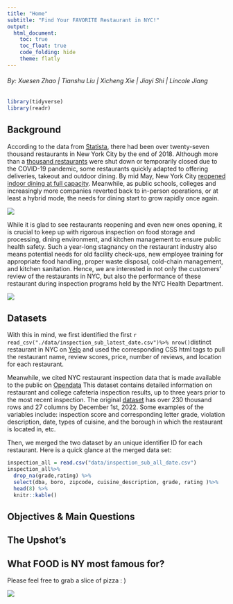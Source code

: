 ```yaml
---
title: "Home"
subtitle: "Find Your FAVORITE Restaurant in NYC!"
output: 
  html_document:
    toc: true
    toc_float: true
    code_folding: hide
    theme: flatly
---
```


<h6 style="text-align: left;" markdown="1">By: Xuesen Zhao |  Tianshu Liu |  Xicheng Xie | Jiayi Shi |  Lincole Jiang </h6>

```r
library(tidyverse)
library(readr)
```

## Background

According to the data from [Statista](https://www.statista.com/statistics/259776/number-of-people-who-went-to-restaurants-in-new-york-by-type/), there had been over twenty-seven thousand restaurants in New York City by the end of 2018. Although more than a [thousand restaurants](https://ny.eater.com/2020/12/30/22203053/nyc-coronavirus-timeline-restaurants-bars-2020) were shut down or temporarily closed due to the COVID-19 pandemic, some restaurants quickly adapted to offering deliveries, takeout and outdoor dining. By mid May, New York City [reopened indoor dining at full capacity](https://www.cnn.com/2021/04/29/politics/new-york-city-coronavirus-restrictions-lifted-de-blasio/index.html). Meanwhile, as public schools, colleges and increasingly more companies reverted back to in-person operations, or at least a hybrid mode, the needs for dining start to grow rapidly once again. 

![](./pic/kitchen_snap_1.jpg)

While it is glad to see restaurants reopening and even new ones opening, it is crucial to keep up with rigorous inspection on food storage and processing, dining environment, and kitchen management to ensure public health safety. Such a year-long stagnancy on the restaurant industry also means potential needs for old facility check-ups, new employee training for appropriate food handling, proper waste disposal, cold-chain management, and kitchen sanitation. Hence, we are interested in not only the customers' review of the restaurants in NYC, but also the performance of these restaurant during inspection programs held by the NYC Health Department.  

![](./pic/cleaning_1.jpg)


## Datasets

With this in mind, we first identified the first `r read_csv("./data/inspection_sub_latest_date.csv")%>% nrow()`distinct restaurant in NYC on [Yelp](https://www.yelp.com/search?find_desc=Restaurants&find_loc=New+York%2C+NY) and used the corresponding CSS html tags to pull the restaurant name, review scores, price, number of reviews, and location for each restaurant. 

Meanwhile, we cited NYC restaurant inspection data that is made available to the public on [Opendata](https://data.cityofnewyork.us/Health/DOHMH-New-York-City-Restaurant-Inspection-Results/43nn-pn8j) This dataset contains detailed information on restaurant and college cafeteria inspection results, up to three years prior to the most recent inspection. The original [dataset](https://data.cityofnewyork.us/api/views/43nn-pn8j/files/ec33d2c8-81f5-499a-a238-0213a38239cd?download=true&filename=RestaurantInspectionDataDictionary_09242018.xlsx) has over 230 thousand rows and 27 columns by December 1st, 2022. Some examples of the variables include: inspection score and corresponding letter grade, violation description, date, types of cuisine, and the borough in which the restaurant is located in, etc.

Then, we merged the two dataset by an unique identifier ID for each restaurant. Here is a quick glance at the merged data set:

```r
inspection_all = read.csv("data/inspection_sub_all_date.csv") 
inspection_all%>%
  drop_na(grade,rating) %>%
  select(dba, boro, zipcode, cuisine_description, grade, rating )%>%
  head(8) %>% 
  knitr::kable() 
```



## Objectives & Main Questions


## The Upshot's

## What FOOD is NY most famous for?

Please feel free to grab a slice of pizza : )

![](./pic/pizza_a.jpg)


